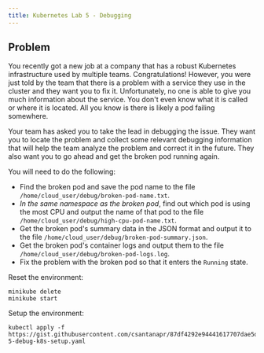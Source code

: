 ```yaml
---
title: Kubernetes Lab 5 - Debugging
---
```


## Problem

You recently got a new job at a company that has a robust Kubernetes infrastructure used by multiple teams. Congratulations! However, you were just told by the team that there is a problem with a service they use in the cluster and they want you to fix it. Unfortunately, no one is able to give you much information about the service. You don't even know what it is called or where it is located. All you know is there is likely a pod failing somewhere.

Your team has asked you to take the lead in debugging the issue. They want you to locate the problem and collect some relevant debugging information that will help the team analyze the problem and correct it in the future. They also want you to go ahead and get the broken pod running again.

You will need to do the following:

- Find the broken pod and save the pod name to the file `/home/cloud_user/debug/broken-pod-name.txt`.
- *In the same namespace as the broken pod*, find out which pod is using the most CPU and output the name of that pod to the file `/home/cloud_user/debug/high-cpu-pod-name.txt`.
- Get the broken pod's summary data in the JSON format and output it to the file `/home/cloud_user/debug/broken-pod-summary.json`.
- Get the broken pod's container logs and output them to the file `/home/cloud_user/debug/broken-pod-logs.log`.
- Fix the problem with the broken pod so that it enters the `Running` state.

Reset the environment:
```
minikube delete
minikube start
```

Setup the environment:
```
kubectl apply -f https://gist.githubusercontent.com/csantanapr/87df4292e94441617707dae5de488cf4/raw/cb515f7bae77a3f0e76fdc7f6aa0f4e89cc5fec7/lab-5-debug-k8s-setup.yaml
```

